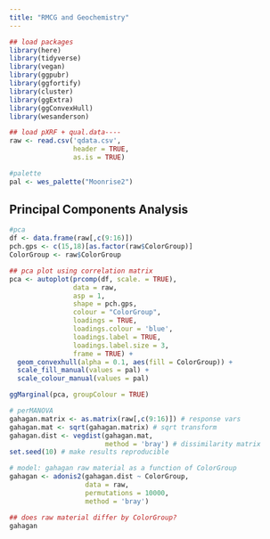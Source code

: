 ```yaml
---
title: "RMCG and Geochemistry"
---
```


```r
## load packages
library(here)
library(tidyverse)
library(vegan)
library(ggpubr)
library(ggfortify)
library(cluster)
library(ggExtra)
library(ggConvexHull)
library(wesanderson)

## load pXRF + qual.data----
raw <- read.csv('qdata.csv',
                header = TRUE,
                as.is = TRUE)

#palette
pal <- wes_palette("Moonrise2")
```

## Principal Components Analysis

```r
#pca
df <- data.frame(raw[,c(9:16)])
pch.gps <- c(15,18)[as.factor(raw$ColorGroup)]
ColorGroup <- raw$ColorGroup

## pca plot using correlation matrix
pca <- autoplot(prcomp(df, scale. = TRUE),
                data = raw,
                asp = 1,
                shape = pch.gps,
                colour = "ColorGroup",
                loadings = TRUE, 
                loadings.colour = 'blue',
                loadings.label = TRUE,
                loadings.label.size = 3,
                frame = TRUE) +
  geom_convexhull(alpha = 0.1, aes(fill = ColorGroup)) +
  scale_fill_manual(values = pal) +
  scale_colour_manual(values = pal)

ggMarginal(pca, groupColour = TRUE)
```

```r
# perMANOVA
gahagan.matrix <- as.matrix(raw[,c(9:16)]) # response vars
gahagan.mat <- sqrt(gahagan.matrix) # sqrt transform
gahagan.dist <- vegdist(gahagan.mat,
                        method = 'bray') # dissimilarity matrix
set.seed(10) # make results reproducible

# model: gahagan raw material as a function of ColorGroup
gahagan <- adonis2(gahagan.dist ~ ColorGroup,
                   data = raw,
                   permutations = 10000,
                   method = 'bray')

## does raw material differ by ColorGroup?
gahagan
```
